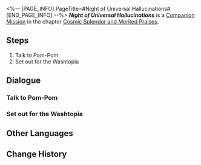 <%-- [PAGE_INFO]
PageTitle=#Night of Universal Hallucinations#
[END_PAGE_INFO] --%>
{{Stub|Dialogue, characters, and location(s)}}
{{Mission Infobox
|id            = 2000801
|title         = 
|image         = Mission Night of Universal Hallucinations.png
|type          = Companion
|event_name    = 
|chapter       = Cosmic Splendor and Merited Praises (Companion Mission Chapter)
|requirements  = [[Trailblaze Mission]] ''[[Silent Galaxy]]'' completed
|summary       = The Express... got swallowed by the Giant Sting!? All passengers witnessed their own desires in the wing particles of the worm. The mysterious Knight of the Beauty departed after assisting the Crew in resolving the crisis... The grand illusory night, adorned in scarlet, proved to be a fleeting cosmic hymn that faded away once it reached its zenith.<br />On a positive note... the Knight's sidekick Velite remembers his true desire, which was previously obscured by materialism.
|characters    = <!--characters that appear in this mission-->
|startLocation = <!--location as it intially appears on the mission screen-->
|world         = <!--i.e. Penacony-->
|area          = <!--i.e. A Child's Dream-->
|prev          = 
|next          = 
|exp           = 600
|credits       = 70000
|stellarJade   = 
|other         = {{Card List|Traveler's Guide*8; Key of Knowledge*6; "Cosmic Sacrifice for Love"*1; "A Gentleman's Fantasy"*1|delim=;}}
}}
'''''Night of Universal Hallucinations''''' is a [[Companion Mission]] in the chapter [[Cosmic Splendor and Merited Praises (Companion Mission Chapter)|Cosmic Splendor and Merited Praises]].

==Steps==
# Talk to Pom-Pom
# Set out for the Washtopia

<!--
==Gameplay Notes==

--><!--
==Trial Character==

-->
==Dialogue==
{{Stub Dialogue}}
{{Dialogue Start}}
:{{tx}}
{{Dialogue End}}

===Talk to Pom-Pom===
{{Mission Description|type=companion|location=<!--to be added-->|update|Pom-Pom messages you: The big spring cleaning day aboard the Express is coming really soon! Pom-Pom seems really excited. Go to the Express to check it out once everything's ready.}}
{{Dialogue Start}}
:{{tx}}
{{Dialogue End}}

===Set out for the Washtopia===
{{Mission Description|type=companion|location=<!--to be added-->|update|Pom-Pom messages you: Turns out there are a whole heap of Washtopias across the universe! Once you're ready, let's go!}}
{{Dialogue Start}}
:{{tx}}
{{Dialogue End}}

==Other Languages==
{{Other Languages
|en   = Night of Universal Hallucinations
|zhs  = 宇宙幻觉之夜
|zht  = 宇宙幻覺之夜
|ja   = 宇宙幻覚の夜
|ko   = 우주 환각의 밤
|es   = Noche de alucinaciones universales
|fr   = Nuit des hallucinations cosmiques
|ru   = Ночь космических галлюцинаций
|th   = ค่ำคืนจักรวาลที่ลวงตา
|vi   = Đêm Vũ Trụ Ảo Giác
|de   = Nacht der kosmischen Illusionen
|id   = Malam Halusinasi Alam Semesta
|pt   = Noite das Alucinações Universais
}}

==Change History==
{{Change History|1.5}}
